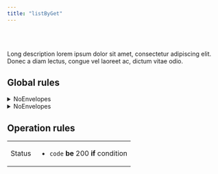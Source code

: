 ```yaml
---
title: "listByGet"
---
```




<Badge text="GET /" variant="success" />

<br/><br/>

Long description lorem ipsum dolor sit amet, consectetur adipiscing elit. Donec a diam lectus, congue vel laoreet ac, dictum vitae odio.

## Global rules

<details>
  <summary>NoEnvelopes</summary>

  <Tabs>
    <TabItem label="Request">

      |  |  |
      | --- | --- |
      | Status | <ul><li>`code` <Badge text="MUST" variant="danger" size="small" /> **be** 200 **if** condition<br/><em>Observation</em></li></ul> |

    </TabItem>
    <TabItem label="Response">

    </TabItem>
  </Tabs>

</details>

<details>
  <summary>NoEnvelopes</summary>

  <Tabs>
    <TabItem label="Request">

      |  |  |
      | --- | --- |
      | Status | <ul><li>`code` <Badge text="MUST" variant="danger" size="small" /> **be** 200 **if** condition</li></ul> |

    </TabItem>
    <TabItem label="Response">

    </TabItem>
  </Tabs>

</details>

## Operation rules

|  |  |
| --- | --- |
| Status | <ul><li>`code` <Badge text="MUST" variant="danger" size="small" /> **be** 200 **if** condition</li></ul> |
